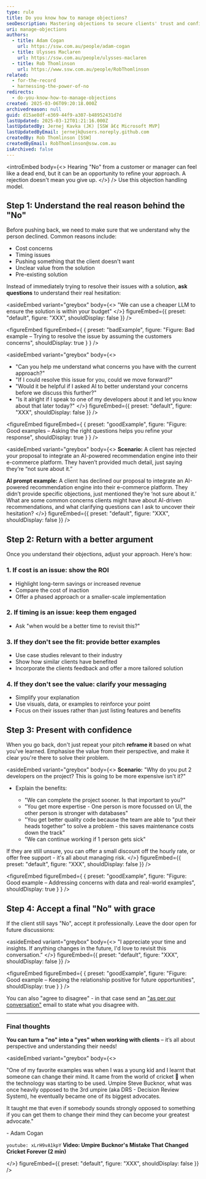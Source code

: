 ```yaml
---
type: rule
title: Do you know how to manage objections?
seoDescription: Mastering objections to secure clients' trust and confidence in your solution
uri: manage-objections
authors:
  - title: Adam Cogan
    url: https://ssw.com.au/people/adam-cogan
  - title: Ulysses Maclaren
    url: https://ssw.com.au/people/ulysses-maclaren
  - title: Rob Thomlinson
    url: https://www.ssw.com.au/people/RobThomlinson
related:
  - for-the-record
  - harnessing-the-power-of-no
redirects:
  - do-you-know-how-to-manage-objections
created: 2025-03-06T09:20:18.000Z
archivedreason: null
guid: d15ae8df-e369-44f9-a307-b48952431d7d
lastUpdated: 2025-03-12T01:21:16.000Z
lastUpdatedBy: Jernej Kavka (JK) [SSW â€¢ Microsoft MVP]
lastUpdatedByEmail: jernejk@users.noreply.github.com
createdBy: Rob Thomlinson [SSW]
createdByEmail: RobThomlinson@ssw.com.au
isArchived: false
---
```

<introEmbed
  body={<>
Hearing "No" from a customer or manager can feel like a dead end, but it can be an opportunity to refine your approach. A rejection doesn't mean you give up.
  </>}
/>
Use this objection handling model.

## Step 1: Understand the real reason behind the "No"

Before pushing back, we need to make sure that we understand why the person declined. Common reasons include:

* Cost concerns
* Timing issues
* Pushing something that the client doesn't want
* Unclear value from the solution
* Pre-existing solution

Instead of immediately trying to resolve their issues with a solution, **ask questions** to understand their real hesitation:

<asideEmbed
  variant="greybox"
  body={<>
    "We can use a cheaper LLM to ensure the solution is within your budget"
  </>}
  figureEmbed={{
    preset: "default",
    figure: "XXX",
    shouldDisplay: false
  }}
/>

<figureEmbed figureEmbed={ {
  preset: "badExample",
  figure: "Figure: Bad example – Trying to resolve the issue by assuming the customers concerns",
  shouldDisplay: true
} } />


<asideEmbed
  variant="greybox"
  body={<>
    
* "Can you help me understand what concerns you have with the current approach?"
* "If I could resolve this issue for you, could we move forward?"
* "Would it be helpful if I asked AI to better understand your concerns before we discuss this further?"
* "Is it alright if I speak to one of my developers about it and let you know about that later today?"
  </>}
  figureEmbed={{
    preset: "default",
    figure: "XXX",
    shouldDisplay: false
  }}
/>

<figureEmbed figureEmbed={ {
  preset: "goodExample",
  figure: "Figure: Good examples – Asking the right questions helps you refine your response",
  shouldDisplay: true
} } />


<asideEmbed
  variant="greybox"
  body={<>
    **Scenario:**
A client has rejected your proposal to integrate an AI-powered recommendation engine into their e-commerce platform. They haven’t provided much detail, just saying they’re “not sure about it.”

**AI prompt example:**
A client has declined our proposal to integrate an AI-powered recommendation engine into their e-commerce platform. They didn’t provide specific objections, just mentioned they’re ‘not sure about it.’ What are some common concerns clients might have about AI-driven recommendations, and what clarifying questions can I ask to uncover their hesitation?
  </>}
  figureEmbed={{
    preset: "default",
    figure: "XXX",
    shouldDisplay: false
  }}
/>

## Step 2: Return with a better argument

Once you understand their objections, adjust your approach. Here's how:

### 1. If cost is an issue: show the ROI

* Highlight long-term savings or increased revenue
* Compare the cost of inaction
* Offer a phased approach or a smaller-scale implementation

### 2. If timing is an issue: keep them engaged

* Ask "when would be a better time to revisit this?"

### 3. If they don't see the fit: provide better examples

* Use case studies relevant to their industry
* Show how similar clients have benefited
* Incorporate the clients feedback and offer a more tailored solution

### 4. If they don't see the value: clarify your messaging

* Simplify your explanation
* Use visuals, data, or examples to reinforce your point
* Focus on their issues rather than just listing features and benefits

## Step 3: Present with confidence

When you go back, don't just repeat your pitch **reframe it** based on what you've learned. Emphasise the value from their perspective, and make it clear you're there to solve their problem.

<asideEmbed
  variant="greybox"
  body={<>
    **Scenario:**
"Why do you put 2 developers on the project? This is going to be more expensive isn't it?"

* Explain the benefits:

  * "We can complete the project sooner. Is that important to you?"
  * "You get more expertise - One person is more focussed on UI, the other person is stronger
    with databases"
  * "You get better quality code because the team are able to "put their heads together"
    to solve a problem - this saves maintenance costs down the track"
  * "We can continue working if 1 person gets sick"

If they are still unsure, you can offer a small discount off the hourly rate, or offer free support - it's all about managing risk.
  </>}
  figureEmbed={{
    preset: "default",
    figure: "XXX",
    shouldDisplay: false
  }}
/>

<figureEmbed figureEmbed={ {
  preset: "goodExample",
  figure: "Figure: Good example – Addressing concerns with data and real-world examples",
  shouldDisplay: true
} } />


## Step 4: Accept a final "No" with grace

If the client still says "No", accept it professionally. Leave the door open for future discussions:

<asideEmbed
  variant="greybox"
  body={<>
    "I appreciate your time and insights. If anything changes in the future, I'd love to revisit this conversation."
  </>}
  figureEmbed={{
    preset: "default",
    figure: "XXX",
    shouldDisplay: false
  }}
/>

<figureEmbed figureEmbed={ {
  preset: "goodExample",
  figure: "Figure: Good example – Keeping the relationship positive for future opportunities",
  shouldDisplay: true
} } />


You can also "agree to disagree" - in that case send an ["as per our conversation"](/do-you-send-as-per-our-conversation-emails) email to state what you disagree with.

- - -

### Final thoughts

**You can turn a "no" into a "yes" when working with clients** – it’s all about perspective and understanding their needs!

<asideEmbed
  variant="greybox"
  body={<>
    
"One of my favorite examples was when I was a young kid and I learnt that someone can change their mind. It came from the world of cricket 🏏 when the technology was starting to be used. Umpire Steve Bucknor, what was once heavily opposed to the 3rd umpire (aka DRS - Decision Review System), he eventually became one of its biggest advocates.

It taught me that even if somebody sounds strongly opposed to something if you can get them to change their mind they can become your greatest advocate."

\- Adam Cogan

`youtube: xLrH9vA1kpY`
**Video:  Umpire Bucknor's Mistake That Changed Cricket Forever (2 min)**

  </>}
  figureEmbed={{
    preset: "default",
    figure: "XXX",
    shouldDisplay: false
  }}
/>
